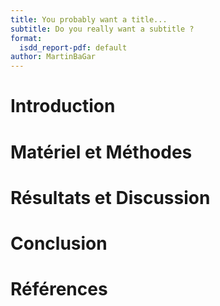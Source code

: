 ```yaml
---
title: You probably want a title...
subtitle: Do you really want a subtitle ?
format:
  isdd_report-pdf: default
author: MartinBaGar
---
```


# Introduction

# Matériel et Méthodes

# Résultats et Discussion

# Conclusion

# Références

